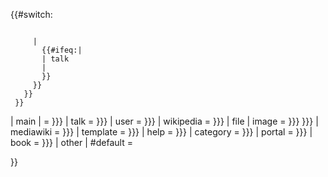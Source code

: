 {{#switch:
  {{lc:               <!--Lower case the result-->
    <!--If no or empty "demospace" parameter then detect namespace-->
    {{#if:{{{demospace|}}} 
    | {{{demospace}}}
    | {{#if:{{{page|}}} 
      | <!--Detect the namespace in the "page" parameter-->
        {{#ifeq:{{NAMESPACE:{{{page}}} }}|{{TALKSPACE:{{{page}}} }}
        | talk
        | {{SUBJECTSPACE:{{{page}}} }} 
        }}
      | <!--No "demospace" or "page" parameters, so detect actual namespace-->
        {{#ifeq:{{NAMESPACE}}|{{TALKSPACE}}
        | talk
        | {{SUBJECTSPACE}} 
        }}
      }}
    }}
  }}
<!-- Only one of the lines below will be executed -->
<!-- Respecting empty parameters on purpose -->
| main        <!--"demospace=main" or {{SUBJECTSPACE}}={{ns:0}}=""-->
|           = {{{main| {{{other|}}} }}}
| talk      = {{{talk| {{{other|}}} }}}
| user      = {{{user| {{{other|}}} }}}
| wikipedia = {{{wikipedia| {{{other|}}} }}}
| file
| image     = {{{file| {{{image| {{{other|}}} }}} }}}
| mediawiki = {{{mediawiki| {{{other|}}} }}}
| template  = {{{template| {{{other|}}} }}}
| help      = {{{help| {{{other|}}} }}}
| category  = {{{category| {{{other|}}} }}}
| portal    = {{{portal| {{{other|}}} }}}
| book      = {{{book| {{{other|}}} }}}
| other
| #default  = {{{other|}}}   <!--"demospace=other" or a new namespace-->

}}<!--End switch--><noinclude>

{{documentation}}
<!-- Add categories and interwikis to the /doc subpage, not here! -->
</noinclude>